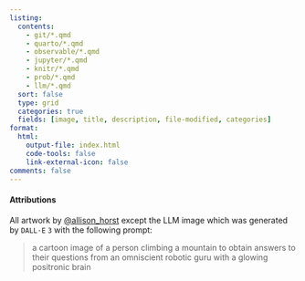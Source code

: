 ```yaml
---
listing:
  contents:
    - git/*.qmd
    - quarto/*.qmd
    - observable/*.qmd
    - jupyter/*.qmd
    - knitr/*.qmd
    - prob/*.qmd
    - llm/*.qmd
  sort: false
  type: grid
  categories: true
  fields: [image, title, description, file-modified, categories]
format:
  html:
    output-file: index.html
    code-tools: false
    link-external-icon: false
comments: false
---
```


```{=html}
<script src="../time.js"></script>
<style>
ul.navbar-nav.navbar-nav-scroll { -webkit-flex-direction: row !important; }
#quarto-sidebar { padding: 0px; }
#quarto-sidebar > * { padding: 0px; }
#quarto-margin-sidebar { padding: 17px; }
</style>
```

#### Attributions {.appendix}
All artwork by [@allison_horst](https://twitter.com/allison_horst) except the LLM image which was generated by `DALL·E` `3` with the following prompt:

> a cartoon image of a person climbing a mountain to obtain answers to their questions from an omniscient robotic guru with a glowing positronic brain
